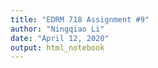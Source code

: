 ```yaml
---
title: "EDRM 718 Assignment #9"
author: "Ningqiao Li"
date: "April 12, 2020"
output: html_notebook
---
```


